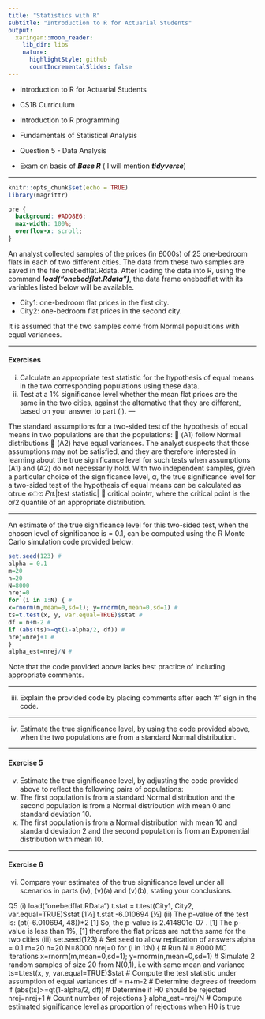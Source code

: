 ```yaml
---
title: "Statistics with R"
subtitle: "Introduction to R for Actuarial Students"
output:
  xaringan::moon_reader:
    lib_dir: libs
    nature:
      highlightStyle: github
      countIncrementalSlides: false
---
```


* Introduction to R for Actuarial Students

* CS1B Curriculum

* Introduction to R programming
* Fundamentals of Statistical Analysis

* Question 5 - Data Analysis
* Exam on basis of ***Base R*** ( I will mention ***tidyverse***)

---


```r
knitr::opts_chunk$set(echo = TRUE)
library(magrittr)
```

```css
pre {
  background: #ADD8E6;
  max-width: 100%;
  overflow-x: scroll;
}
```

An analyst collected samples of the prices (in £000s) of 25 one-bedroom flats in each 
of two different cities. The data from these two samples are saved in the file 
onebedflat.Rdata. After loading the data into R, using the command 
***load("onebedflat.Rdata")***, the data frame onebedflat with its variables 
listed below will be available. 

* City1: one-bedroom flat prices in the first city. 
* City2: one-bedroom flat prices in the second city. 

It is assumed that the two samples come from Normal populations with equal 
variances. 

---

#### Exercises

(i) Calculate an appropriate test statistic for the hypothesis of equal means in the 
two corresponding populations using these data.
(ii) Test at a 1% significance level whether the mean flat prices are the same in the 
two cities, against the alternative that they are different, based on your answer 
to part (i). 
---

The standard assumptions for a two-sided test of the hypothesis of equal means in two 
populations are that the populations: 
 (A1) follow Normal distributions 
 (A2) have equal variances. 
The analyst suspects that those assumptions may not be satisfied, and they are 
therefore interested in learning about the true significance level for such tests when 
assumptions (A1) and (A2) do not necessarily hold. 
With two independent samples, given a particular choice of the significance level, α, 
the true significance level for a two-sided test of the hypothesis of equal means can be 
calculated as 
αtrue ൌ 𝑃ሺ|test statistic| ൒ critical pointሻ,
where the critical point is the α/2 quantile of an appropriate distribution.

---

An estimate of the true significance level for this two-sided test, when the chosen 
level of significance is \alpha = 0.1, can be computed using the R Monte Carlo simulation 
code provided below: 
```r
set.seed(123) # 
alpha = 0.1 
m=20 
n=20 
N=8000 
nrej=0 
for (i in 1:N) { # 
x=rnorm(m,mean=0,sd=1); y=rnorm(n,mean=0,sd=1) # 
ts=t.test(x, y, var.equal=TRUE)$stat # 
df = n+m-2 # 
if (abs(ts)>=qt(1-alpha/2, df)) # 
nrej=nrej+1 # 
} 
alpha_est=nrej/N # 
```

Note that the code provided above lacks best practice of including appropriate 
comments.

---

(iii) Explain the provided code by placing comments after each ‘#’ sign in 
the code. 

--- 

(iv) Estimate the true significance level, by using the code provided above, when 
the two populations are from a standard Normal distribution. 

---

#### Exercise 5

(v) Estimate the true significance level, by adjusting the code provided above to 
reflect the following pairs of populations: 
(a) The first population is from a standard Normal distribution and the 
second population is from a Normal distribution with mean 0 and
standard deviation 10. 
(b) The first population is from a Normal distribution with mean 10 and 
standard deviation 2 and the second population is from an Exponential 
distribution with mean 10. 

---

#### Exercise 6

(vi) Compare your estimates of the true significance level under all scenarios in 
parts (iv), (v)(a) and (v)(b), stating your conclusions.


Q5
(i)
load("onebedflat.RData")
t.stat = t.test(City1, City2, var.equal=TRUE)$stat [1½]
t.stat
-6.010694 [½]
(ii)
The p-value of the test is:
(pt(-6.010694, 48))*2 [1]
So, the p-value is 2.414801e-07 . [1]
The p-value is less than 1%, [1]
therefore the flat prices are not the same for the two cities 
(iii)
set.seed(123) # Set seed to allow replication of answers 
alpha = 0.1
m=20
n=20 
N=8000
nrej=0 
for (i in 1:N) { # Run N = 8000 MC iterations 
x=rnorm(m,mean=0,sd=1); y=rnorm(n,mean=0,sd=1) # Simulate
2 random samples of size 20 from N(0,1), i.e with same mean and variance 
ts=t.test(x, y, var.equal=TRUE)$stat # Compute the test statistic
under assumption of equal variances 
df = n+m-2 # Determine degrees of freedom 
if (abs(ts)>=qt(1-alpha/2, df)) # Determine if H0 should be rejected 
nrej=nrej+1 # Count number of rejections 
}
alpha_est=nrej/N # Compute estimated significance level as proportion of
rejections when H0 is true